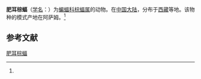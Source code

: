 {{Speciesbox
| name = 肥耳棕蝠
| status = 
| status_system = 
| image = 
| genus = Eptesicus
| species = pachyotis
| authority = (Dobson, 1871)<ref name='id210'>{{cite web| url =http://www.bioinfo.cn/db05/BjdwSpecies.php?action=view&id=210| title =肥耳棕蝠| work =《中国动物物种编目数据库》| publisher =中国科学院微生物研究所| author =中国科学院动物研究所| accessdate =2009-03-27| deadurl =yes| archiveurl =https://web.archive.org/web/20160305055858/http://www.bioinfo.cn/db05/BjdwSpecies.php?action=view&id=210| archivedate =2016-03-05}}</ref>
}}

'''肥耳棕蝠'''（[[学名|学名]]：{{lang|la|''Eptesicus pachyotis''}}）为[[蝙蝠科|蝙蝠科]][[棕蝠属|棕蝠属]]的动物。在[[中国大陆|中国大陆]]，分布于[[西藏|西藏]]等地。该物种的模式产地在阿萨姆。<ref name='id210'/>

== 参考文献 ==
{{reflist}}
{{Taxonbar|from=Q302299}}

[[Category:棕蝠属|肥耳棕蝠]]


{{蝙蝠小作品}}